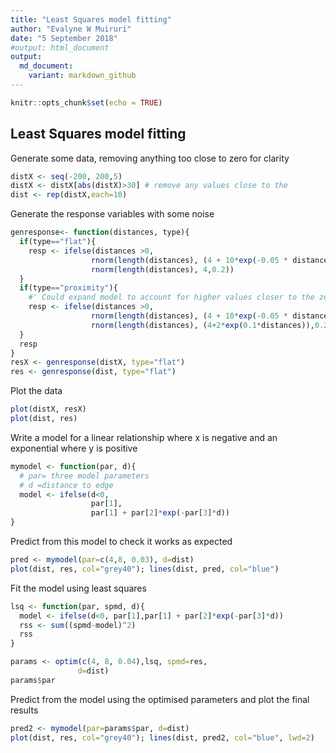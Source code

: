 ```yaml
---
title: "Least Squares model fitting"
author: "Evalyne W Muiruri"
date: "5 September 2018"
#output: html_document
output: 
  md_document:
    variant: markdown_github
---
```


```r
knitr::opts_chunk$set(echo = TRUE)
```

## Least Squares model fitting

Generate some data, removing anything too close to zero for clarity
```r

distX <- seq(-200, 200,5)
distX <- distX[abs(distX)>30] # remove any values close to the  
dist <- rep(distX,each=10)
```


Generate the response variables with some noise
```r
genresponse<- function(distances, type){
  if(type=="flat"){
    resp <- ifelse(distances >0, 
                  rnorm(length(distances), (4 + 10*exp(-0.05 * distances)), 0.2), 
                  rnorm(length(distances), 4,0.2))
  }
  if(type=="proximity"){
    #' Could expand model to account for higher values closer to the zero 
    resp <- ifelse(distances >0, 
                  rnorm(length(distances), (4 + 10*exp(-0.05 * distances)), 0.2), 
                  rnorm(length(distances), (4+2*exp(0.1*distances)),0.2))
  }
  resp
}
resX <- genresponse(distX, type="flat")
res <- genresponse(dist, type="flat")
```

Plot the data 
```r
plot(distX, resX)
plot(dist, res)
```

Write a model for a linear relationship where x is negative and an exponential where y is positive

```r
mymodel <- function(par, d){
  # par= three model parameters
  # d =distance to edge 
  model <- ifelse(d<0,
                  par[1],
                  par[1] + par[2]*exp(-par[3]*d))
}
```

Predict from this model to check it works as expected

```r
pred <- mymodel(par=c(4,8, 0.03), d=dist)
plot(dist, res, col="grey40"); lines(dist, pred, col="blue")
```


Fit the model using least squares

```r
lsq <- function(par, spmd, d){
  model <- ifelse(d<0, par[1],par[1] + par[2]*exp(-par[3]*d))
  rss <- sum((spmd-model)^2)
  rss
}

params <- optim(c(4, 8, 0.04),lsq, spmd=res, 
               d=dist)
params$par
```

Predict from the model using the optimised parameters and plot the final results

```r
pred2 <- mymodel(par=params$par, d=dist)
plot(dist, res, col="grey40"); lines(dist, pred2, col="blue", lwd=2)
```




